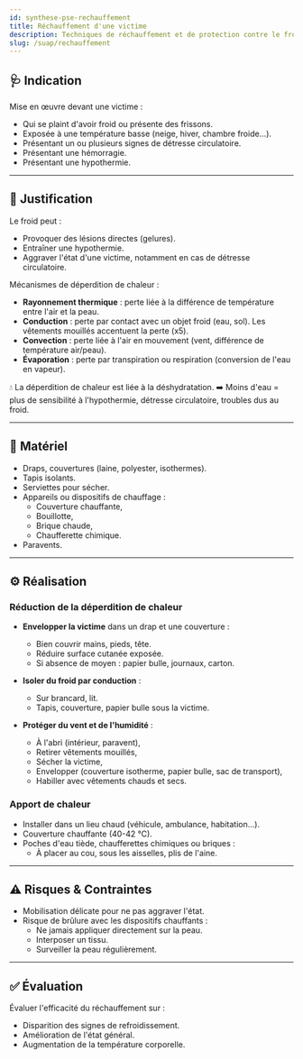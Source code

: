 ---
id: synthese-pse-rechauffement
title: Réchauffement d'une victime
description: Techniques de réchauffement et de protection contre le froid
slug: /suap/rechauffement
---


## 🩺 Indication

Mise en œuvre devant une victime :

- Qui se plaint d'avoir froid ou présente des frissons.
- Exposée à une température basse (neige, hiver, chambre froide...).
- Présentant un ou plusieurs signes de détresse circulatoire.
- Présentant une hémorragie.
- Présentant une hypothermie.

---

## 🎯 Justification

Le froid peut :

- Provoquer des lésions directes (gelures).
- Entraîner une hypothermie.
- Aggraver l'état d'une victime, notamment en cas de détresse circulatoire.

Mécanismes de déperdition de chaleur :

- **Rayonnement thermique** : perte liée à la différence de température entre l'air et la peau.
- **Conduction** : perte par contact avec un objet froid (eau, sol). Les vêtements mouillés accentuent la perte (x5).
- **Convection** : perte liée à l'air en mouvement (vent, différence de température air/peau).
- **Évaporation** : perte par transpiration ou respiration (conversion de l'eau en vapeur).

<Admonition type="info">
💧 La déperdition de chaleur est liée à la déshydratation.  
➡️ Moins d'eau = plus de sensibilité à l'hypothermie, détresse circulatoire, troubles dus au froid.
</Admonition>

---

## 🧰 Matériel

- Draps, couvertures (laine, polyester, isothermes).
- Tapis isolants.
- Serviettes pour sécher.
- Appareils ou dispositifs de chauffage :
  - Couverture chauffante,
  - Bouillotte,
  - Brique chaude,
  - Chaufferette chimique.
- Paravents.

---

## ⚙️ Réalisation

### Réduction de la déperdition de chaleur

- **Envelopper la victime** dans un drap et une couverture :
  - Bien couvrir mains, pieds, tête.
  - Réduire surface cutanée exposée.
  - Si absence de moyen : papier bulle, journaux, carton.

- **Isoler du froid par conduction** :
  - Sur brancard, lit.
  - Tapis, couverture, papier bulle sous la victime.

- **Protéger du vent et de l'humidité** :
  - À l'abri (intérieur, paravent),
  - Retirer vêtements mouillés,
  - Sécher la victime,
  - Envelopper (couverture isotherme, papier bulle, sac de transport),
  - Habiller avec vêtements chauds et secs.

### Apport de chaleur

- Installer dans un lieu chaud (véhicule, ambulance, habitation…).
- Couverture chauffante (40-42 °C).
- Poches d'eau tiède, chaufferettes chimiques ou briques :
  - À placer au cou, sous les aisselles, plis de l'aine.

---

## ⚠️ Risques & Contraintes

- Mobilisation délicate pour ne pas aggraver l'état.
- Risque de brûlure avec les dispositifs chauffants :
  - Ne jamais appliquer directement sur la peau.
  - Interposer un tissu.
  - Surveiller la peau régulièrement.

---

## ✅ Évaluation

Évaluer l'efficacité du réchauffement sur :

- Disparition des signes de refroidissement.
- Amélioration de l'état général.
- Augmentation de la température corporelle.
